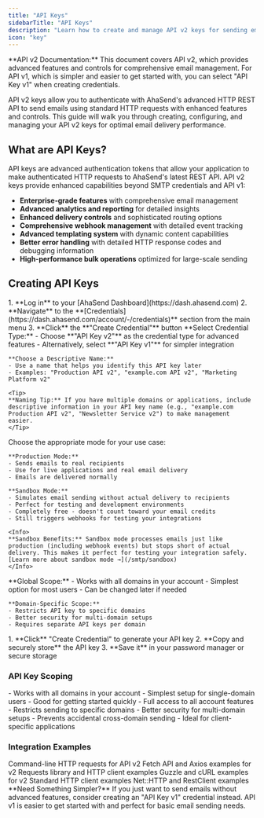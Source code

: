 ```yaml
---
title: "API Keys"
sidebarTitle: "API Keys"
description: "Learn how to create and manage API v2 keys for sending emails through AhaSend's advanced HTTP REST API"
icon: "key"
---
```


<Note>
**API v2 Documentation:** This document covers API v2, which provides advanced features and controls for comprehensive email management. For API v1, which is simpler and easier to get started with, you can select "API Key v1" when creating credentials.
</Note>

API v2 keys allow you to authenticate with AhaSend's advanced HTTP REST API to send emails using standard HTTP requests with enhanced features and controls. This guide will walk you through creating, configuring, and managing your API v2 keys for optimal email delivery performance.

## What are API Keys?

API keys are advanced authentication tokens that allow your application to make authenticated HTTP requests to AhaSend's latest REST API. API v2 keys provide enhanced capabilities beyond SMTP credentials and API v1:

- **Enterprise-grade features** with comprehensive email management
- **Advanced analytics and reporting** for detailed insights
- **Enhanced delivery controls** and sophisticated routing options
- **Comprehensive webhook management** with detailed event tracking
- **Advanced templating system** with dynamic content capabilities
- **Better error handling** with detailed HTTP response codes and debugging information
- **High-performance bulk operations** optimized for large-scale sending

## Creating API Keys

<Steps>
  <Step title="Access Credentials Dashboard" icon="user">
    1. **Log in** to your [AhaSend Dashboard](https://dash.ahasend.com)
    2. **Navigate** to the **[Credentials](https://dash.ahasend.com/account/-/credentials)** section from the main menu
    3. **Click** the **"Create Credential"** button
  </Step>

  <Step title="Configure Credential Settings" icon="gear">
    **Select Credential Type:**
    - Choose **"API Key v2"** as the credential type for advanced features
    - Alternatively, select **"API Key v1"** for simpler integration

    **Choose a Descriptive Name:**
    - Use a name that helps you identify this API key later
    - Examples: "Production API v2", "example.com API v2", "Marketing Platform v2"

    <Tip>
    **Naming Tip:** If you have multiple domains or applications, include descriptive information in your API key name (e.g., "example.com Production API v2", "Newsletter Service v2") to make management easier.
    </Tip>
  </Step>

  <Step title="Set Credential Mode" icon="vial">
    Choose the appropriate mode for your use case:

    **Production Mode:**
    - Sends emails to real recipients
    - Use for live applications and real email delivery
    - Emails are delivered normally

    **Sandbox Mode:**
    - Simulates email sending without actual delivery to recipients
    - Perfect for testing and development environments
    - Completely free - doesn't count toward your email credits
    - Still triggers webhooks for testing your integrations

    <Info>
    **Sandbox Benefits:** Sandbox mode processes emails just like production (including webhook events) but stops short of actual delivery. This makes it perfect for testing your integration safely. [Learn more about sandbox mode →](/smtp/sandbox)
    </Info>
  </Step>

  <Step title="Configure Credential Scope" icon="shield">
    **Global Scope:**
    - Works with all domains in your account
    - Simplest option for most users
    - Can be changed later if needed

    **Domain-Specific Scope:**
    - Restricts API key to specific domains
    - Better security for multi-domain setups
    - Requires separate API keys per domain

  </Step>

  <Step title="Generate and Save API Key" icon="key">
    1. **Click** "Create Credential" to generate your API key
    2. **Copy and securely store** the API key
    3. **Save it** in your password manager or secure storage
  </Step>
</Steps>

### API Key Scoping

<AccordionGroup>
  <Accordion title="Global Scope" icon="globe">
    - Works with all domains in your account
    - Simplest setup for single-domain users
    - Good for getting started quickly
    - Full access to all account features
  </Accordion>

  <Accordion title="Domain-Specific Scope" icon="filter">
    - Restricts sending to specific domains
    - Better security for multi-domain setups
    - Prevents accidental cross-domain sending
    - Ideal for client-specific applications
  </Accordion>
</AccordionGroup>

### Integration Examples

<CardGroup cols={3}>
  <Card title="cURL" icon="terminal" href="/api/curl">
    Command-line HTTP requests for API v2
  </Card>
  <Card title="JavaScript" icon="js" href="/api/javascript">
    Fetch API and Axios examples for v2
  </Card>
  <Card title="Python" icon="python" href="/api/python">
    Requests library and HTTP client examples
  </Card>
  <Card title="PHP" icon="php" href="/api/php">
    Guzzle and cURL examples for v2
  </Card>
  <Card title="Go" icon="golang" href="/api/go">
    Standard HTTP client examples
  </Card>
  <Card title="Ruby" icon="gem" href="/api/ruby">
    Net::HTTP and RestClient examples
  </Card>
</CardGroup>


<Info>
**Need Something Simpler?** If you just want to send emails without advanced features, consider creating an "API Key v1" credential instead. API v1 is easier to get started with and perfect for basic email sending needs.
</Info>

